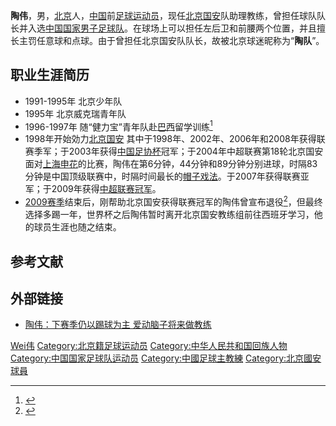 {{otheruse|陶伟}}
{{Football player infobox
| playername = 陶伟
| image =
| fullname = 陶伟 
| height = {{height|m=1.76}}
| nickname = 陶队
| dateofbirth = {{birth date and age|1978|3|11}}
| cityofbirth = [[北京|北京]]
| countryofbirth = {{flagicon|China}} [[中国|中国]]
| currentclub = {{flagicon|China}} [[北京國安|北京國安]]
| clubnumber = 15
| position = 前卫
| youthyears = 1995年<br/>1996-1998年
| youthclubs = 北京威克瑞<br/>[[健力宝青年队|健力宝青年队]]
| years = 1998-2010年
| clubs = [[北京國安|北京國安]]
| caps(goals) = 270 (41)
| nationalyears = 2004-2007年
| nationalteam = {{fb|CHN}}
| nationalcaps(goals) = 14 (1)
| pcupdate = 2009年12月9日
|ntupdate = 2009年1月6日|
}}

'''陶伟'''{{BD|1978年|3月11日|catIdx=T陶}}，男，[[北京市|北京]]人，[[中华人民共和国|中国]]前[[足球|足球]][[运动员|运动员]]，现任[[北京国安|北京国安]]队助理教练，曾担任球队队长并入选[[中国国家男子足球队|中国国家男子足球队]]。在球场上可以担任左后卫和前腰两个位置，并且擅长主罚任意球和点球。由于曾担任北京国安队队长，故被北京球迷昵称为“'''陶队'''”。

== 职业生涯简历 ==
*1991-1995年 北京少年队
*1995年 北京威克瑞青年队
*1996-1997年 随“健力宝”青年队赴[[巴西|巴西]]留学训练<ref>{{cite web |url=http://news.sports.cn/china/chinan/news/2008-12-05/1693456.html |title='健力宝'最后大旗倒下 李玮峰一代国足悲情谢幕 |publisher=华奥星空 |date=2008-12-05 |accessdate=2009-04-06 |deadurl=yes |archiveurl=https://web.archive.org/web/20090131062422/http://news.sports.cn/china/chinan/news/2008-12-05/1693456.html |archivedate=2009-01-31 }}</ref>
*1998年开始効力[[北京国安|北京国安]] 其中于1998年、2002年、2006年和2008年获得联赛季军；于2003年获得[[中国足协杯|中国足协杯]]冠军；于2004年中超联赛第18轮北京国安面对[[上海申花|上海申花]]的比赛，陶伟在第6分钟，44分钟和89分钟分别进球，时隔83分钟是中国顶级联赛中，时隔时间最长的[[帽子戏法|帽子戏法]]。于2007年获得联赛亚军；于2009年获得[[中国足球超级联赛|中超联赛]][[冠军|冠军]]。
*[[2009年中国足球超级联赛|2009赛季]]结束后，刚帮助北京国安获得联赛冠军的陶伟曾宣布退役<ref>{{cite web |url=http://sports.nfdaily.cn/content/2009-12/07/content_6857901.ht |title=陶伟退役赴西班牙留学 王晓龙或成新中场接班人 |publisher=南方报网 |date=2009-12-07 |accessdate=2009-12-11 }}{{dead link|date=2018年5月 |bot=InternetArchiveBot |fix-attempted=yes }}</ref>，但最终选择多踢一年，世界杯之后陶伟暂时离开北京国安教练组前往西班牙学习，他的球员生涯也随之结束。

== 参考文献 ==
{{Reflist}}

== 外部链接 ==
* [http://sports.sohu.com/20090101/n261530846.shtml 陶伟：下赛季仍以踢球为主 爱动脑子将来做教练]

{{1998年甲A分类名单北京}}
{{1999年甲A分类名单北京}}
{{2000年甲A分类名单北京}}
{{2001年甲A分类名单北京}}
{{2002年甲A分类名单北京}}
{{2003年甲A分类名单北京}}
{{2004年中超分类名单北京}}
{{2005年中超分类名单北京}}
{{2006年中超分类名单北京}}
{{2007年中超分类名单北京}}
{{2008年中超分类名单北京}}
{{2009年北京国安名单}}
{{2010年中超分類名單北京}}

{{Authority control}}
{{DEFAULTSORT:TAO Wei}}
[[Category:陶姓|Wei伟]]
[[Category:北京籍足球运动员|Category:北京籍足球运动员]]
[[Category:中华人民共和国回族人物|Category:中华人民共和国回族人物]]
[[Category:中国国家足球队运动员|Category:中国国家足球队运动员]]
[[Category:中國足球主教練|Category:中國足球主教練]]
[[Category:北京國安球員|Category:北京國安球員]]